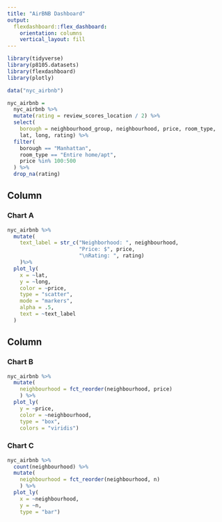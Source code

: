 ```yaml
---
title: "AirBNB Dashboard"
output: 
  flexdashboard::flex_dashboard:
    orientation: columns
    vertical_layout: fill
---
```


```r
library(tidyverse)
library(p8105.datasets)
library(flexdashboard)
library(plotly)
```

```r
data("nyc_airbnb")

nyc_airbnb = 
  nyc_airbnb %>% 
  mutate(rating = review_scores_location / 2) %>% 
  select(
    borough = neighbourhood_group, neighbourhood, price, room_type,
    lat, long, rating) %>% 
  filter(
    borough == "Manhattan",
    room_type == "Entire home/apt",
    price %in% 100:500
  ) %>% 
  drop_na(rating)
```

Column {data-width=650}
-----------------------------------------------------------------------

### Chart A

```r
nyc_airbnb %>% 
  mutate(
    text_label = str_c("Neighborhood: ", neighbourhood, 
                       "Price: $", price, 
                       "\nRating: ", rating)
    )%>% 
  plot_ly(
    x = ~lat, 
    y = ~long, 
    color = ~price,
    type = "scatter", 
    mode = "markers",
    alpha = .5, 
    text = ~text_label
  )
```

Column {data-width=350}
-----------------------------------------------------------------------

### Chart B

```r
nyc_airbnb %>% 
  mutate(
    neighbourhood = fct_reorder(neighbourhood, price)
    ) %>% 
  plot_ly(
    y = ~price, 
    color = ~neighbourhood,
    type = "box", 
    colors = "viridis")
```

### Chart C

```r
nyc_airbnb %>% 
  count(neighbourhood) %>% 
  mutate(
    neighbourhood = fct_reorder(neighbourhood, n)
    ) %>%
  plot_ly(
    x = ~neighbourhood, 
    y = ~n,
    type = "bar")
```

